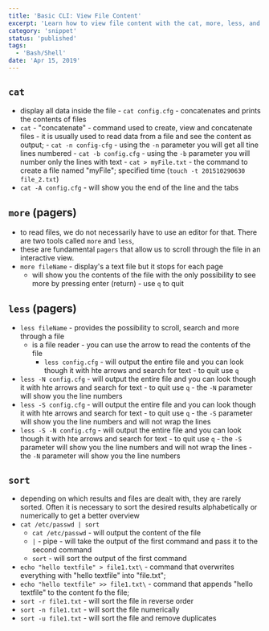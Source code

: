 ```yaml
---
title: 'Basic CLI: View File Content'
excerpt: 'Learn how to view file content with the cat, more, less, and sort commands.'
category: 'snippet'
status: 'published'
tags:
  - 'Bash/Shell'
date: 'Apr 15, 2019'
---
```


## `cat`

- display all data inside the file - `cat config.cfg` - concatenates and prints the contents of files
- `cat` - "concatenate" - command used to create, view and concatenate files - it is usually used to read data from a file and see the content as output; - `cat -n config-cfg` - using the `-n` parameter you will get all tine lines numbered - `cat -b config.cfg` - using the `-b` parameter you will number only the lines with text - `cat > myFile.txt` - the command to create a file named "myFile";
  specified time (`touch -t 201510290630 file_2.txt`)
- `cat -A config.cfg` - will show you the end of the line and the tabs


## `more` (pagers)

- to read files, we do not necessarily have to use an editor for that. There are two tools called `more` and `less`,
- these are fundamental `pagers` that allow us to scroll through the file in an interactive view.
- `more fileName` - display's a text file but it stops for each page
  - will show you the contents of the file with the only possibility to see more by pressing enter (return) - use `q` to quit

## `less` (pagers)

- `less fileName` - provides the possibility to scroll, search and more through a file
  - is a file reader - you can use the arrow to read the contents of the file
    - `less config.cfg` - will output the entire file and you can look though it with hte arrows and search for text - to quit use `q`
- `less -N config.cfg` - will output the entire file and you can look though it with hte arrows and search for text - to quit use `q` - the `-N` parameter will show you the line numbers
- `less -S config.cfg` - will output the entire file and you can look though it with hte arrows and search for text - to quit use `q` - the `-S` parameter will show you the line numbers and will not wrap the lines
- `less -S -N config.cfg` - will output the entire file and you can look though it with hte arrows and search for text - to quit use `q` - the `-S` parameter will show you the line numbers and will not wrap the lines - the `-N` parameter will show you the line numbers

## `sort`

- depending on which results and files are dealt with, they are rarely sorted. Often it is necessary to sort the desired results alphabetically or numerically to get a better overview
- `cat /etc/passwd | sort`
  - `cat /etc/passwd` - will output the content of the file
  - `|` - pipe - will take the output of the first command and pass it to the second command
  - `sort` - will sort the output of the first command
- `echo "hello textfile" > file1.txt\` - command that overwrites everything with "hello textfile" into "file.txt";
- `echo "hello textfile" >> file1.txt\` - command that appends "hello textfile" to the content fo the file;
- `sort -r file1.txt` - will sort the file in reverse order
- `sort -n file1.txt` - will sort the file numerically
- `sort -u file1.txt` - will sort the file and remove duplicates
